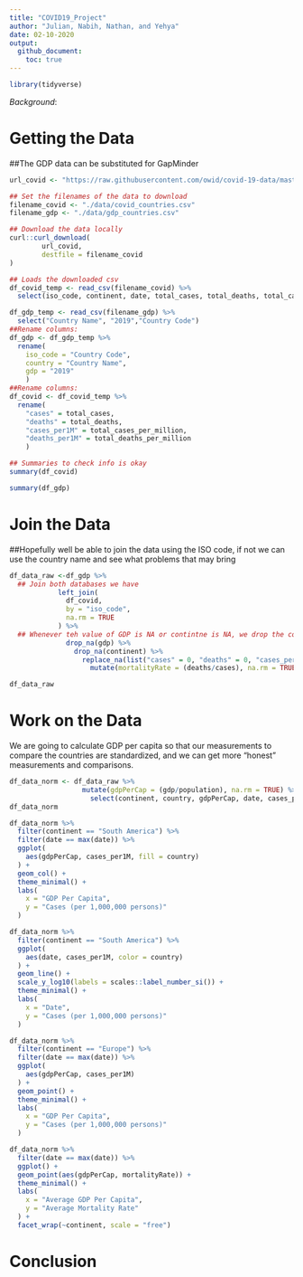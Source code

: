 ```yaml
---
title: "COVID19_Project"
author: "Julian, Nabih, Nathan, and Yehya"
date: 02-10-2020
output:
  github_document:
    toc: true
---
```


```r
library(tidyverse)
```

*Background*:


# Getting the Data
<!------------------------------------------------------>
##The GDP data can be substituted for GapMinder
```r
url_covid <- "https://raw.githubusercontent.com/owid/covid-19-data/master/public/data/owid-covid-data.csv"

## Set the filenames of the data to download
filename_covid <- "./data/covid_countries.csv"
filename_gdp <- "./data/gdp_countries.csv"

## Download the data locally
curl::curl_download(
        url_covid,
        destfile = filename_covid
)

## Loads the downloaded csv
df_covid_temp <- read_csv(filename_covid) %>% 
  select(iso_code, continent, date, total_cases, total_deaths, total_cases_per_million, total_deaths_per_million, population)

df_gdp_temp <- read_csv(filename_gdp) %>% 
  select("Country Name", "2019","Country Code")
##Rename columns:
df_gdp <- df_gdp_temp %>% 
  rename(
    iso_code = "Country Code",
    country = "Country Name",
    gdp = "2019"
    )
##Rename columns:
df_covid <- df_covid_temp %>% 
  rename(
    "cases" = total_cases,
    "deaths" = total_deaths,
    "cases_per1M" = total_cases_per_million,
    "deaths_per1M" = total_deaths_per_million
    )

## Summaries to check info is okay
summary(df_covid)

summary(df_gdp)
```

# Join the Data
<!-- -------------------------------------------------- -->
##Hopefully well be able to join the data using the ISO code, if not we can use the country name and see what problems that may bring
```r

df_data_raw <-df_gdp %>%
  ## Join both databases we have
            left_join(
              df_covid,
              by = "iso_code",
              na.rm = TRUE
            ) %>% 
  ## Whenever teh value of GDP is NA or contintne is NA, we drop the country because we cant compare it to others. If teh value of a case/death count is NA, we set it to 0
              drop_na(gdp) %>% 
                drop_na(continent) %>% 
                  replace_na(list("cases" = 0, "deaths" = 0, "cases_per1M" = 0,  "deaths_per1M" = 0)) %>% 
                    mutate(mortalityRate = (deaths/cases), na.rm = TRUE)

df_data_raw
```


# Work on the Data
<!-- -------------------------------------------------- -->

We are going to calculate GDP per capita so that our measurements to compare the countries are standardized, and we can get more "honest" measurements and comparisons.
```r
df_data_norm <- df_data_raw %>% 
                  mutate(gdpPerCap = (gdp/population), na.rm = TRUE) %>% 
                    select(continent, country, gdpPerCap, date, cases_per1M, deaths_per1M, mortalityRate)
df_data_norm
```


```r
df_data_norm %>%
  filter(continent == "South America") %>% 
  filter(date == max(date)) %>% 
  ggplot(
    aes(gdpPerCap, cases_per1M, fill = country)
  ) +
  geom_col() +
  theme_minimal() +
  labs(
    x = "GDP Per Capita",
    y = "Cases (per 1,000,000 persons)"
  )
```

```r
df_data_norm %>%
  filter(continent == "South America") %>% 
  ggplot(
    aes(date, cases_per1M, color = country)
  ) +
  geom_line() +
  scale_y_log10(labels = scales::label_number_si()) +
  theme_minimal() +
  labs(
    x = "Date",
    y = "Cases (per 1,000,000 persons)"
  )
```
```r
df_data_norm %>%
  filter(continent == "Europe") %>% 
  filter(date == max(date)) %>% 
  ggplot(
    aes(gdpPerCap, cases_per1M)
  ) +
  geom_point() +
  theme_minimal() +
  labs(
    x = "GDP Per Capita",
    y = "Cases (per 1,000,000 persons)"
  )
```

```r
df_data_norm %>% 
  filter(date == max(date)) %>% 
  ggplot() +
  geom_point(aes(gdpPerCap, mortalityRate)) +
  theme_minimal() +
  labs(
    x = "Average GDP Per Capita",
    y = "Average Mortality Rate"
  ) + 
  facet_wrap(~continent, scale = "free")
```

# Conclusion
<!-- -------------------------------------------------- -->